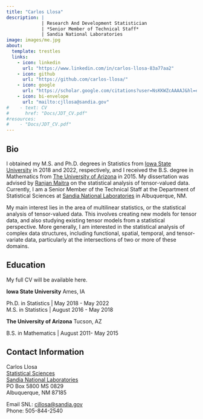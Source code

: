 ```yaml
---
title: "Carlos Llosa"
description: | 
             | Research And Development Statistician
             | *Senior Member of Technical Staff*
             | Sandia National Laboratories 
image: images/me.jpg
about:
  template: trestles
  links:
    - icon: linkedin
      url: "https://www.linkedin.com/in/carlos-llosa-83a77aa2"
    - icon: github
      url: "https://github.com/carlos-llosa/"
    - icon: google
      url: "https://scholar.google.com/citations?user=NsKKWZcAAAAJ&hl=en"
    - icon: bi-envelope
      url: "mailto:cjllosa@sandia.gov"
#    - text: CV
#      href: "Docs/JDT_CV.pdf"
#resources:
#    - "Docs/JDT_CV.pdf"
---
```


::: column-page
## Bio

I obtained my M.S. and Ph.D. degrees in Statistics from [Iowa State University](https://www.stat.iastate.edu) in 2018 and 2022, respectively, and I received the B.S. degree in Mathematics from [The University of Arizona](https://www.math.arizona.edu/) in 2015. My dissertation was advised by [Ranjan Maitra](https://www.stat.iastate.edu/people/ranjan-maitra) on the statistical analysis of tensor-valued data. Currently, I am a Senior Member of the Technical Staff at the Department of Statistical Sciences at [Sandia National Laboratories](https://www.sandia.gov/) in Albuquerque, NM.

My main interest lies in the area of multilinear statistics, or the statistical analysis of tensor-valued data. This involves creating new models for tensor data, and also studying existing tensor models from a statistical perspective. More generally, I am interested in the statistical analysis of complex data structures, including functional, spatial, temporal, and tensor-variate data, particularly at the intersections of two or more of these domains.

## Education

My full CV will be available here.

**Iowa State University** Ames, IA

Ph.D. in Statistics \| May 2018 - May 2022\
M.S. in Statistics \| August 2016 - May 2018

**The University of Arizona** Tucson, AZ

B.S. in Mathematics \| August 2011- May 2015

## Contact Information

Carlos Llosa\
[Statistical Sciences](http://www.sandia.gov/statistics/)\
[Sandia National Laboratories](http://www.sandia.gov/)\
PO Box 5800 MS 0829\
Albuquerque, NM 87185

Email SNL: [cjllosa\@sandia.gov](mailto:cjllosa@sandia.gov)\
Phone: 505-844-2540
:::
